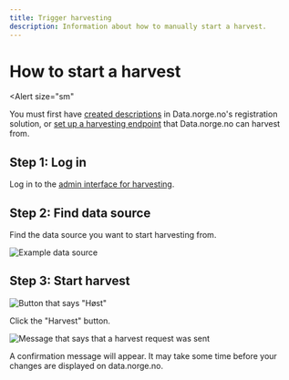 ```yaml
---
title: Trigger harvesting
description: Information about how to manually start a harvest.
---
```


# How to start a harvest

<Alert
    size="sm"
>
You must first have [created descriptions](/docs/tutorials/publishing-data-descriptions/2-creating-descriptions-registration) in Data.norge.no's registration solution, or [set up a harvesting endpoint](/docs/tutorials/publishing-data-descriptions/3-publishing-descriptions) that Data.norge.no can harvest from.
</Alert>

## Step 1: Log in

Log in to the [admin interface for harvesting](https://admin.fellesdatakatalog.digdir.no/data-sources).

## Step 2: Find data source

Find the data source you want to start harvesting from.

![Example data source](https://cms.fellesdatakatalog.digdir.no/uploads/data_source_entry_d25303217f.png)

## Step 3: Start harvest

![Button that says "Høst"](https://cms.fellesdatakatalog.digdir.no/uploads/harvesting_harvest_button_d1e18ff981.png)

Click the "Harvest" button.

![Message that says that a harvest request was sent](https://cms.fellesdatakatalog.digdir.no/uploads/harvesting_harvest_request_sent_8f75b28d4a.png)

A confirmation message will appear. It may take some time before your changes are displayed on data.norge.no.
